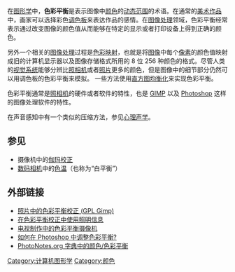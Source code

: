 {{Unreferenced|time=2020-06-12T21:15:37+00:00}}
在[[图形学|图形学]]中，'''色彩平衡'''是表示图像中[[颜色|颜色]]的[[动态范围|动态范围]]的术语。在通常的[[美术作品|美术作品]]中，画家可以选择彩色[[调色板|调色板]]来表达作品的感情。在[[图像处理|图像处理]]领域，色彩平衡经常表示通过改变图像的颜色值从而能够在特定的显示或者打印设备上得到正确的颜色。

另外一个相关的[[图像处理|图像处理]]过程是[[色彩映射|色彩映射]]，也就是将[[图像|图像]]中每个[[像素|像素]]的颜色值映射成旧的计算机显示器以及图像存储格式所用的 8 位 256 种颜色的格式。尽管人类的[[视觉系统|视觉系统]]能够分辨比[[照相机|照相机]]或者[[照片|照片]]更多的颜色，但是图像中的细节部分仍然可以用调色板的色彩平衡来模拟。
一些方法使用[[直方图均衡化|直方图均衡化]]来实现色彩平衡。

色彩平衡通常是[[照相机|照相机]]的硬件或者软件的特性，也是 [[GIMP|GIMP]] 以及 [[Photoshop|Photoshop]] 这样的图像处理软件的特性。

在声音感知中有一个类似的压缩方法，参见[[心理声学|心理声学]]。

== 参见 ==
* 摄像机中的[[伽玛校正|伽玛校正]]
* [[数码相机|数码相机]]中的[[色温|色温]]（也称为“白平衡”）

== 外部链接 ==

* [http://gimps.de/en/tutorials/gimp/picture-photo-image/improve-colors/ 照片中的色彩平衡校正 (GPL Gimp)]
* [http://www.media.hut.fi/GTTS/GAiF/GAiF_PDF/GAiF2001_1-1.pdf 在色彩平衡校正中使用照明信息]{{Dead link|date=2018年9月 |bot=InternetArchiveBot |fix-attempted=yes }}
* [http://www.cybercollege.com/tvp018.htm 电视制作中的色彩平衡摄像机]
* [https://web.archive.org/web/20050317004211/http://www.csbsju.edu/ITServices/guides/photoshop/color.htm 如何在 Photoshop 中调整色彩平衡?]
* [https://web.archive.org/web/20061015130111/http://photonotes.org/cgi-bin/entry.pl?id=Colourbalance PhotoNotes.org 字典中的颜色/色彩平衡]

{{顏色主題}}
[[Category:计算机图形学|Category:计算机图形学]]
[[Category:颜色|Category:颜色]]